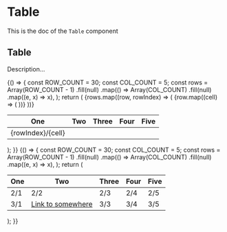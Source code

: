 <!--- Table.stories.mdx --->


<Meta
  title="Table"
  component={Table}
/>

# Table

This is the doc of the `Table` component

## Table

Description...

<Canvas>
  <Story name="base">
    {() => {
      const ROW_COUNT = 30;
      const COL_COUNT = 5;
      const rows = Array(ROW_COUNT - 1)
        .fill(null)
        .map(() =>
          Array(COL_COUNT)
            .fill(null)
            .map((e, x) => x),
        );
      return (
        <Box shadow="filterShadow" padding={3} hasRadius>
          <Table colCount={COL_COUNT} rowCount={ROW_COUNT}>
            <Thead>
              <Tr>
                <Th>
                  <Box padding={2} background="neutral200">
                    One
                  </Box>
                </Th>
                <Th>
                  <Box padding={2} background="neutral200">
                    Two
                  </Box>
                </Th>
                <Th>
                  <Box padding={2} background="neutral200">
                    Three
                  </Box>
                </Th>
                <Th>
                  <Box padding={2} background="neutral200">
                    Four
                  </Box>
                </Th>
                <Th>
                  <Box padding={2} background="neutral200">
                    Five
                  </Box>
                </Th>
              </Tr>
            </Thead>
            <Tbody>
              {rows.map((row, rowIndex) => (
                <Tr key={`row-${rowIndex}`}>
                  {row.map((cell) => (
                    <Td key={`cell-${rowIndex}-${cell}`}>
                      <Box padding={2}>
                        {rowIndex}/{cell}
                      </Box>
                    </Td>
                  ))}
                </Tr>
              ))}
            </Tbody>
          </Table>
        </Box>
      );
    }}
  </Story>
  <Story name="simple">
    {() => {
      const ROW_COUNT = 30;
      const COL_COUNT = 5;
      const rows = Array(ROW_COUNT - 1)
        .fill(null)
        .map(() =>
          Array(COL_COUNT)
            .fill(null)
            .map((e, x) => x),
        );
      return (
        <Box shadow="filterShadow" padding={3} hasRadius>
          <Table colCount={COL_COUNT} rowCount={ROW_COUNT}>
            <Thead>
              <Tr>
                <Th>
                  <Box padding={2} background="neutral200">
                    One
                  </Box>
                </Th>
                <Th>
                  <Box padding={2} background="neutral200">
                    Two
                  </Box>
                </Th>
                <Th>
                  <Box padding={2} background="neutral200">
                    Three
                  </Box>
                </Th>
                <Th>
                  <Box padding={2} background="neutral200">
                    Four
                  </Box>
                </Th>
                <Th>
                  <Box padding={2} background="neutral200">
                    Five
                  </Box>
                </Th>
              </Tr>
            </Thead>
            <Tbody>
              <Tr>
                <Td>2/1</Td>
                <Td>2/2</Td>
                <Td>2/3</Td>
                <Td>2/4</Td>
                <Td>2/5</Td>
              </Tr>
              <Tr>
                <Td>3/1</Td>
                <Td>
                  <a href="#">Link to somewhere</a>
                </Td>
                <Td>3/3</Td>
                <Td>3/4</Td>
                <Td>3/5</Td>
              </Tr>
            </Tbody>
          </Table>
        </Box>
      );
    }}
  </Story>
</Canvas>
